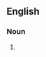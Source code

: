 {{also|middle Cs}}

==English==

===Noun===
{{head|en|noun plural form}}

# {{plural of|middle C|lang=en}}